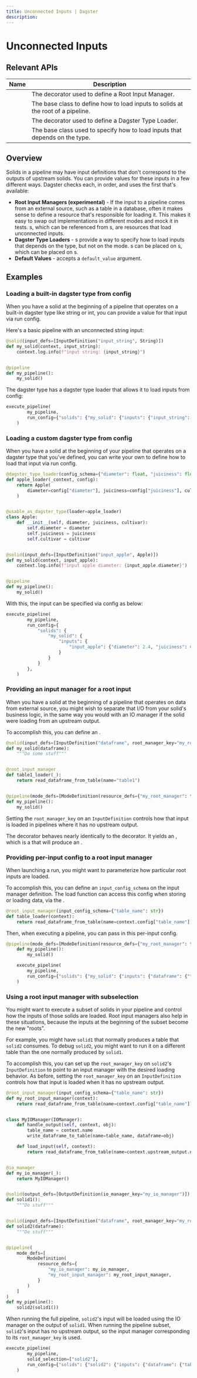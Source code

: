 ```yaml
---
title: Unconnected Inputs | Dagster
description:
---
```


# Unconnected Inputs

## Relevant APIs

| Name                                                                 | Description                                                                      |
| -------------------------------------------------------------------- | -------------------------------------------------------------------------------- |
| <PyObject module="dagster" object="root_input_manager" decorator />  | The decorator used to define a Root Input Manager.                               |
| <PyObject module="dagster" object="RootInputManager" />              | The base class to define how to load inputs to solids at the root of a pipeline. |
| <PyObject module="dagster" object="dagster_type_loader" decorator /> | The decorator used to define a Dagster Type Loader.                              |
| <PyObject module="dagster" object="DagsterTypeLoader" />             | The base class used to specify how to load inputs that depends on the type.      |

## Overview

Solids in a pipeline may have input definitions that don't correspond to the outputs of upstream solids.
You can provide values for these inputs in a few different ways. Dagster checks each, in order, and
uses the first that's available:

- **Root Input Managers (experimental)** - If the input to a pipeline comes from an external source,
  such as a table in a database, often it makes sense to define a resource that's responsible for
  loading it. This makes it easy to swap out implementations in different modes and mock it in
  tests. <PyObject module="dagster" object="RootInputManager" />s, which can be referenced
  from <PyObject module="dagster" object="InputDefinition" />s, are resources that load unconnected
  inputs.
- **Dagster Type Loaders** - <PyObject module="dagster" object="DagsterTypeLoader" />s provide a way
  to specify how to load inputs that depends on the type, but not on the
  mode. <PyObject module="dagster" object="DagsterTypeLoader" />s can be placed
  on <PyObject module="dagster" object="DagsterType" />s, which can be placed
  on <PyObject module="dagster" object="InputDefinition" />s.
- **Default Values** - <PyObject module="dagster" object="InputDefinition" /> accepts a `default_value`
  argument.

## Examples

### Loading a built-in dagster type from config

When you have a solid at the beginning of a pipeline that operates on a built-in dagster type like string or int, you can provide a value for that input via run config.

Here's a basic pipeline with an unconnected string input:

```python file=/concepts/io_management/load_from_config.py startafter=def_start_marker endbefore=def_end_marker
@solid(input_defs=[InputDefinition("input_string", String)])
def my_solid(context, input_string):
    context.log.info(f"input string: {input_string}")


@pipeline
def my_pipeline():
    my_solid()
```

The <PyObject module="dagster" object="String" /> dagster type has a dagster type loader that allows it to load inputs from config:

```python file=/concepts/io_management/load_from_config.py startafter=execute_start_marker endbefore=execute_end_marker
execute_pipeline(
        my_pipeline,
        run_config={"solids": {"my_solid": {"inputs": {"input_string": {"value": "marmot"}}}}},
    )
```

### Loading a custom dagster type from config

When you have a solid at the beginning of your pipeline that operates on a dagster type that you've defined, you can write your own <PyObject module="dagster" object="DagsterTypeLoader" /> to define how to load that input via run config.

```python file=/concepts/io_management/load_custom_type_from_config.py startafter=def_start_marker endbefore=def_end_marker
@dagster_type_loader(config_schema={"diameter": float, "juiciness": float, "cultivar": str})
def apple_loader(_context, config):
    return Apple(
        diameter=config["diameter"], juiciness=config["juiciness"], cultivar=config["cultivar"]
    )


@usable_as_dagster_type(loader=apple_loader)
class Apple:
    def __init__(self, diameter, juiciness, cultivar):
        self.diameter = diameter
        self.juiciness = juiciness
        self.cultivar = cultivar


@solid(input_defs=[InputDefinition("input_apple", Apple)])
def my_solid(context, input_apple):
    context.log.info(f"input apple diameter: {input_apple.diameter}")


@pipeline
def my_pipeline():
    my_solid()
```

With this, the input can be specified via config as below:

```python file=/concepts/io_management/load_custom_type_from_config.py startafter=execute_start_marker endbefore=execute_end_marker
execute_pipeline(
        my_pipeline,
        run_config={
            "solids": {
                "my_solid": {
                    "inputs": {
                        "input_apple": {"diameter": 2.4, "juiciness": 6.0, "cultivar": "honeycrisp"}
                    }
                }
            }
        },
    )
```

### Providing an input manager for a root input <Experimental />

When you have a solid at the beginning of a pipeline that operates on data from external source, you might wish to separate that I/O from your solid's business logic, in the same way you would with an IO manager if the solid were loading from an upstream output.

To accomplish this, you can define an <PyObject module="dagster" object="RootInputManager" />.

```python file=/concepts/io_management/root_input_manager.py startafter=start_marker endbefore=end_marker
@solid(input_defs=[InputDefinition("dataframe", root_manager_key="my_root_manager")])
def my_solid(dataframe):
    """Do some stuff"""


@root_input_manager
def table1_loader(_):
    return read_dataframe_from_table(name="table1")


@pipeline(mode_defs=[ModeDefinition(resource_defs={"my_root_manager": table1_loader})])
def my_pipeline():
    my_solid()
```

Setting the `root_manager_key` on an `InputDefinition` controls how that input is loaded in pipelines where it has no upstream output.

The <PyObject module="dagster" object="root_input_manager" /> decorator behaves nearly identically to the <PyObject module="dagster" object="resource" /> decorator. It yields an <PyObject module="dagster" object="RootInputManagerDefinition" />, which is a <PyObject module="dagster" object="ResourceDefinition" /> that will produce an <PyObject module="dagster" object="RootInputManager" />.

### Providing per-input config to a root input manager <Experimental />

When launching a run, you might want to parameterize how particular root inputs are loaded.

To accomplish this, you can define an `input_config_schema` on the input manager definition. The load function can access this config when storing or loading data, via the <PyObject module="dagster" object="InputContext" />.

```python file=/concepts/io_management/config_input_manager.py startafter=def_start_marker endbefore=def_end_marker
@root_input_manager(input_config_schema={"table_name": str})
def table_loader(context):
    return read_dataframe_from_table(name=context.config["table_name"])
```

Then, when executing a pipeline, you can pass in this per-input config.

```python file=/concepts/io_management/config_input_manager.py startafter=execute_start_marker endbefore=execute_end_marker
@pipeline(mode_defs=[ModeDefinition(resource_defs={"my_root_manager": table_loader})])
    def my_pipeline():
        my_solid()

    execute_pipeline(
        my_pipeline,
        run_config={"solids": {"my_solid": {"inputs": {"dataframe": {"table_name": "table1"}}}}},
    )
```

### Using a root input manager with subselection <Experimental />

You might want to execute a subset of solids in your pipeline and control how the inputs of those solids are loaded. Root input managers also help in these situations, because the inputs at the beginning of the subset become the new "roots".

For example, you might have `solid1` that normally produces a table that `solid2` consumes. To debug `solid2`, you might want to run it on a different table than the one normally produced by `solid1`.

To accomplish this, you can set up the `root_manager_key` on `solid2`'s `InputDefinition` to point to an input manager with the desired loading behavior. As before, setting the `root_manager_key` on an `InputDefinition` controls how that input is loaded when it has no upstream output.

```python file=/concepts/io_management/subselection.py startafter=start_marker endbefore=end_marker
@root_input_manager(input_config_schema={"table_name": str})
def my_root_input_manager(context):
    return read_dataframe_from_table(name=context.config["table_name"])


class MyIOManager(IOManager):
    def handle_output(self, context, obj):
        table_name = context.name
        write_dataframe_to_table(name=table_name, dataframe=obj)

    def load_input(self, context):
        return read_dataframe_from_table(name=context.upstream_output.name)


@io_manager
def my_io_manager(_):
    return MyIOManager()


@solid(output_defs=[OutputDefinition(io_manager_key="my_io_manager")])
def solid1():
    """Do stuff"""


@solid(input_defs=[InputDefinition("dataframe", root_manager_key="my_root_input_manager")])
def solid2(dataframe):
    """Do stuff"""


@pipeline(
    mode_defs=[
        ModeDefinition(
            resource_defs={
                "my_io_manager": my_io_manager,
                "my_root_input_manager": my_root_input_manager,
            }
        )
    ]
)
def my_pipeline():
    solid2(solid1())
```

When running the full pipeline, `solid2`'s input will be loaded using the IO manager on the output of `solid1`. When running the pipeline subset, `solid2`'s input has no upstream output, so the input manager corresponding to its `root_manager_key` is used.

```python file=/concepts/io_management/subselection.py startafter=start_execute_subselection endbefore=end_execute_subselection
execute_pipeline(
        my_pipeline,
        solid_selection=["solid2"],
        run_config={"solids": {"solid2": {"inputs": {"dataframe": {"table_name": "tableX"}}}}},
    )
```
